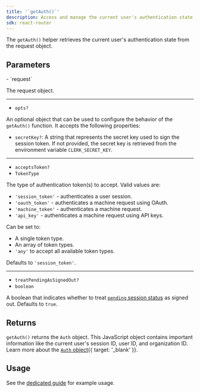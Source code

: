 ```yaml
---
title: '`getAuth()`'
description: Access and manage the current user's authentication state in your React application with Clerk's getAuth() helper.
sdk: react-router
---
```


The `getAuth()` helper retrieves the current user's authentication state from the request object.

## Parameters

<Properties>
  - `request`

  The request object.

  ---

  - `opts?`

  An optional object that can be used to configure the behavior of the `getAuth()` function. It accepts the following properties:

  - `secretKey?`: A string that represents the secret key used to sign the session token. If not provided, the secret key is retrieved from the environment variable `CLERK_SECRET_KEY`.

  ---

  - `acceptsToken?`
  - `TokenType`

  The type of authentication token(s) to accept. Valid values are:

  - `'session_token'` - authenticates a user session.
  - `'oauth_token'` - authenticates a machine request using OAuth.
  - `'machine_token'` - authenticates a machine request.
  - `'api_key'` - authenticates a machine request using API keys.

  Can be set to:

  - A single token type.
  - An array of token types.
  - `'any'` to accept all available token types.

  Defaults to `'session_token'`.

  ---

  - `treatPendingAsSignedOut?`
  - `boolean`

  A boolean that indicates whether to treat [`pending` session status](/docs/references/javascript/types/session-status#properties) as signed out. Defaults to `true`.
</Properties>

## Returns

`getAuth()` returns the `Auth` object. This JavaScript object contains important information like the current user's session ID, user ID, and organization ID. Learn more about the [`Auth` object](/docs/references/backend/types/auth-object){{ target: '_blank' }}.

## Usage

See the [dedicated guide](/docs/react-router/guides/users/reading#server-side) for example usage.
